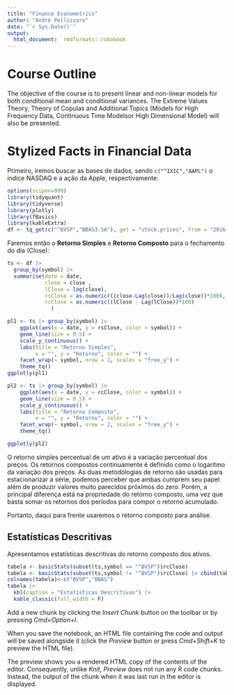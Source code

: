 ```yaml
---
title: "Finance Econometrics"
author: "André Pellizzaro"
date: "`r Sys.Date()`"
output:
  html_document:  rmdformats::robobook
---
```

# Course Outline
The objective of the course is to present linear and non-linear models for both conditional mean and conditional variances. The Extreme Values Theory, Theory of Copulas and Additional Topics (Models for High Frequency Data, Continuous Time Modelsor High Dimensional Model) will also be presented.

# Stylized Facts in Financial Data

Primeiro, iremos buscar as bases de dados, sendo `c("^IXIC","AAPL")` o índice NASDAQ e a ação da Apple, respectivamente:

```r
options(scipen=999)
library(tidyquant)
library(tidyverse)
library(plotly)
library(fBasics)
library(kableExtra)
df <- tq_get(c("^BVSP","BBAS3.SA"), get = "stock.prices", from = "2016-01-01", complete_cases = FALSE)
```

Faremos então o **Retorno Simples** e **Retorno Composto** para o fechamento do dia (Close):


```r

ts <- df |> 
  group_by(symbol) |> 
  summarise(date = date, 
            close = close , 
            lClose = log(close), 
            rsClose = as.numeric(((close-Lag(close))/Lag(close))*100),
            rcClose = as.numeric((lClose - Lag(lClose))*100)
              )

pl1 <- ts |> group_by(symbol) |>
    ggplot(aes(x = date, y = rsClose, color = symbol)) +
    geom_line(size = 0.5) +
    scale_y_continuous() +
    labs(title = "Retorno Simples",
         x = "", y = "Retorno", color = "") +
    facet_wrap(~ symbol, nrow = 2, scales = "free_y") +
    theme_tq() 
ggplotly(pl1)

pl2 <- ts |> group_by(symbol) |>
    ggplot(aes(x = date, y = rcClose, color = symbol)) +
    geom_line(size = 0.5) +
    scale_y_continuous() +
    labs(title = "Retorno Composto",
         x = "", y = "Retorno", color = "") +
    facet_wrap(~ symbol, nrow = 2, scales = "free_y") +
    theme_tq() 

ggplotly(pl2)
```

O retorno simples percentual de um ativo é a variação percentual dos preços. Os retornos compostos continuamente é definido como o logarítmo da variação dos preços. As duas metodólogias de retorno são usadas para estacionarizar a série, podemos perceber que ambas cumprem seu papel além de produzir valores muito parecidos próximos do zero. Porém, a principal diferença está na propriedade do retorno composto, uma vez que basta somar os retornos dos períodos para compor o retorno acumulado.

Portanto, daqui para frente usaremos o retorno composto para análise.

## Estatísticas Descritivas

Apresentamos estatísticas descritivas do retorno composto dos ativos.

```r

tabela <- basicStats(subset(ts,symbol == "^BVSP")$rcClose)
tabela <- basicStats(subset(ts,symbol != "^BVSP")$rcClose) |> cbind(tabela)
colnames(tabela)<-c("BVSP","BBAS")
tabela |>
  kbl(caption = "Estatísticas Descritivas") |>
  kable_classic(full_width = F)

```







Add a new chunk by clicking the *Insert Chunk* button on the toolbar or by pressing *Cmd+Option+I*.

When you save the notebook, an HTML file containing the code and output will be saved alongside it (click the *Preview* button or press *Cmd+Shift+K* to preview the HTML file).

The preview shows you a rendered HTML copy of the contents of the editor. Consequently, unlike *Knit*, *Preview* does not run any R code chunks. Instead, the output of the chunk when it was last run in the editor is displayed.

